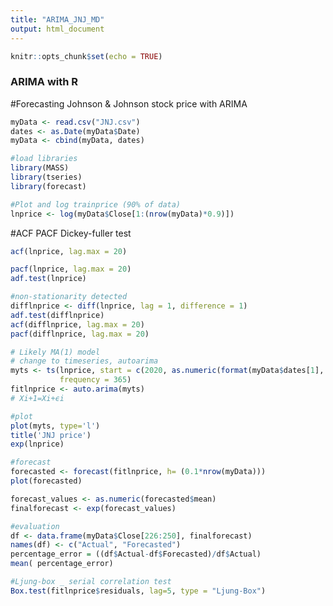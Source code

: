 ```yaml
---
title: "ARIMA_JNJ_MD"
output: html_document
---
```


```r
knitr::opts_chunk$set(echo = TRUE)
```

### ARIMA with R ###
#Forecasting Johnson & Johnson stock price with ARIMA

```r
myData <- read.csv("JNJ.csv")
dates <- as.Date(myData$Date)
myData <- cbind(myData, dates)
```
```r
#load libraries
library(MASS)
library(tseries)
library(forecast)
```
```r
#Plot and log trainprice (90% of data)
lnprice <- log(myData$Close[1:(nrow(myData)*0.9)])
```

#ACF PACF Dickey-fuller test

```r
acf(lnprice, lag.max = 20)
```
```r
pacf(lnprice, lag.max = 20)
adf.test(lnprice)
```
```r
#non-stationarity detected
difflnprice <- diff(lnprice, lag = 1, difference = 1)
adf.test(difflnprice)
acf(difflnprice, lag.max = 20)
pacf(difflnprice, lag.max = 20)
```
```r
# Likely MA(1) model
# change to timeseries, autoarima
myts <- ts(lnprice, start = c(2020, as.numeric(format(myData$dates[1], "%j"))),
           frequency = 365)
fitlnprice <- auto.arima(myts)
# Xi+1=Xi+ϵi
```
```r
#plot
plot(myts, type='l')
title('JNJ price')
exp(lnprice)
```
```r
#forecast
forecasted <- forecast(fitlnprice, h= (0.1*nrow(myData)))
plot(forecasted)
```
```r
forecast_values <- as.numeric(forecasted$mean)
finalforecast <- exp(forecast_values)
```
```r
#evaluation
df <- data.frame(myData$Close[226:250], finalforecast)
names(df) <- c("Actual", "Forecasted")
percentage_error = ((df$Actual-df$Forecasted)/df$Actual)
mean( percentage_error)
```
```r
#Ljung-box _ serial correlation test
Box.test(fitlnprice$residuals, lag=5, type = "Ljung-Box")
```

